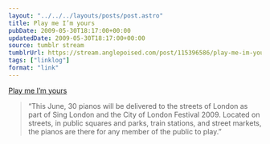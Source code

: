 ```yaml
---
layout: "../../../layouts/posts/post.astro"
title: Play me I’m yours
pubDate: 2009-05-30T18:17:00+00:00
updatedDate: 2009-05-30T18:17:00+00:00
source: tumblr stream
tumblrUrl: https://stream.anglepoised.com/post/115396586/play-me-im-yours
tags: ["linklog"]
format: "link"
---
```


[Play me I’m yours][1]

> &ldquo;This June, 30 pianos will be delivered to the streets of London as part of Sing London and the City of London Festival 2009. Located on streets, in public squares and parks, train stations, and street markets, the pianos are there for any member of the public to play.&rdquo;

[1]: http://www.streetpianos.com/london2009/
